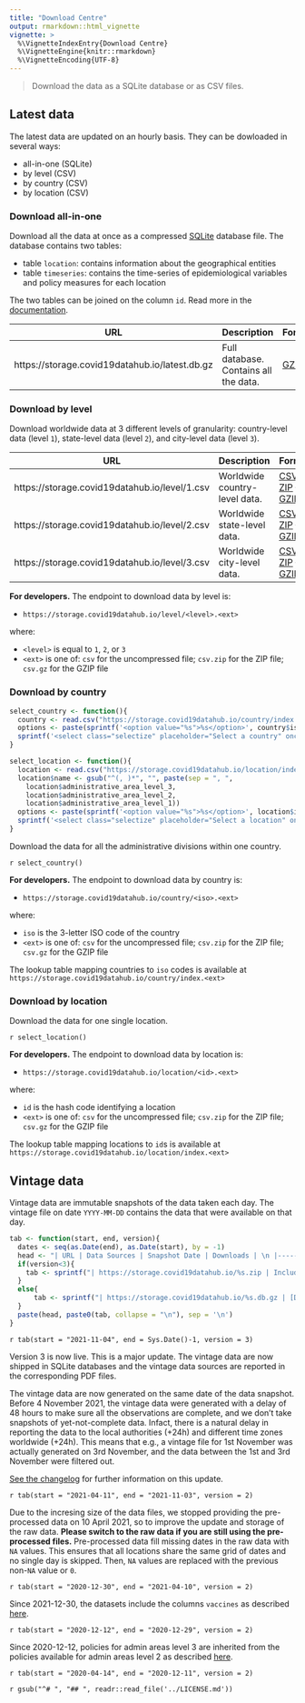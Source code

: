 ```yaml
---
title: "Download Centre"
output: rmarkdown::html_vignette
vignette: >
  %\VignetteIndexEntry{Download Centre}
  %\VignetteEngine{knitr::rmarkdown}
  %\VignetteEncoding{UTF-8}
---
```


<script type="text/javascript" src="https://cdnjs.cloudflare.com/ajax/libs/selectize.js/0.13.3/js/standalone/selectize.min.js"></script>
<link rel="stylesheet" type="text/css" href="https://cdnjs.cloudflare.com/ajax/libs/selectize.js/0.13.3/css/selectize.bootstrap4.min.css" />

> Download the data as a SQLite database or as CSV files.

## Latest data

The latest data are updated on an hourly basis. 
They can be dowloaded in several ways:

- all-in-one (SQLite)
- by level (CSV)
- by country (CSV)
- by location (CSV)

### Download all-in-one

Download all the data at once as a compressed [SQLite](https://sqlite.org/) database file. The database contains two tables:

- table `location`: contains information about the geographical entities
- table `timeseries`: contains the time-series of epidemiological variables and policy measures for each location

The two tables can be joined on the column `id`. Read more in the [documentation](/articles/docs.html).

| URL | Description | Format | Downloads |
|-------------------------------------------------------|----------------------------------------|--------------------------|------------------|
| https://storage.covid19datahub.io/latest.db.gz | Full database. Contains all the data. | [GZIP](https://storage.covid19datahub.io/latest.db.gz) | ![](https://storage.covid19datahub.io/downloads/latest.db.gz.svg) |


### Download by level

Download worldwide data at 3 different levels of granularity: country-level data (level `1`), state-level data (level `2`), and city-level data (level `3`).

| URL | Description | Format | Downloads |
|-------------------------------------------------------|----------------------------------------|--------------------------|------------------|
| https://storage.covid19datahub.io/level/1.csv | Worldwide country-level data. | [CSV](https://storage.covid19datahub.io/level/1.csv) -- [ZIP](https://storage.covid19datahub.io/level/1.csv.zip) -- [GZIP](https://storage.covid19datahub.io/level/1.csv.gz) | ![](https://storage.covid19datahub.io/downloads/level/1.svg) |
| https://storage.covid19datahub.io/level/2.csv | Worldwide state-level data. | [CSV](https://storage.covid19datahub.io/level/2.csv) -- [ZIP](https://storage.covid19datahub.io/level/2.csv.zip) -- [GZIP](https://storage.covid19datahub.io/level/2.csv.gz) | ![](https://storage.covid19datahub.io/downloads/level/2.svg) |
| https://storage.covid19datahub.io/level/3.csv | Worldwide city-level data. | [CSV](https://storage.covid19datahub.io/level/3.csv) -- [ZIP](https://storage.covid19datahub.io/level/3.csv.zip) -- [GZIP](https://storage.covid19datahub.io/level/3.csv.gz) | ![](https://storage.covid19datahub.io/downloads/level/3.svg) |


**For developers.** The endpoint to download data by level is:

- `https://storage.covid19datahub.io/level/<level>.<ext>`

where:

- `<level>` is equal to `1`, `2`, or `3`
- `<ext>` is one of: `csv` for the uncompressed file; `csv.zip` for the ZIP file; `csv.gz` for the GZIP file

### Download by country

```r
select_country <- function(){
  country <- read.csv("https://storage.covid19datahub.io/country/index.csv", fileEncoding = "UTF-8")
  options <- paste(sprintf('<option value="%s">%s</option>', country$iso_alpha_3, country$name), collapse = "\n")
  sprintf('<select class="selectize" placeholder="Select a country" onchange="downloadTable(this, \'country\')"><option disabled selected value></option>\n%s\n</select>', options)
}
```

```r
select_location <- function(){
  location <- read.csv("https://storage.covid19datahub.io/location/index.csv", fileEncoding = "UTF-8")
  location$name <- gsub("^(, )*", "", paste(sep = ", ",
    location$administrative_area_level_3,
    location$administrative_area_level_2,
    location$administrative_area_level_1))
  options <- paste(sprintf('<option value="%s">%s</option>', location$id, location$name), collapse = "\n")
  sprintf('<select class="selectize" placeholder="Select a location" onchange="downloadTable(this, \'location\')"><option disabled selected value></option>\n%s\n</select>', options)
}
```

Download the data for all the administrative divisions within one country.

`r select_country()`

<div id="download-country"></div>

**For developers.** The endpoint to download data by country is:

- `https://storage.covid19datahub.io/country/<iso>.<ext>`

where:

- `iso` is the 3-letter ISO code of the country
- `<ext>` is one of: `csv` for the uncompressed file; `csv.zip` for the ZIP file; `csv.gz` for the GZIP file

The lookup table mapping countries to `iso` codes is available at `https://storage.covid19datahub.io/country/index.<ext>`

### Download by location

Download the data for one single location.

`r select_location()`

<div id="download-location"></div>

**For developers.** The endpoint to download data by location is:

- `https://storage.covid19datahub.io/location/<id>.<ext>`

where:

- `id` is the hash code identifying a location
- `<ext>` is one of: `csv` for the uncompressed file; `csv.zip` for the ZIP file; `csv.gz` for the GZIP file

The lookup table mapping locations to `id`s is available at `https://storage.covid19datahub.io/location/index.<ext>`


## Vintage data

Vintage data are immutable snapshots of the data taken each day. The vintage file on date `YYYY-MM-DD` contains the data that were available on that day.

```r
tab <- function(start, end, version){
  dates <- seq(as.Date(end), as.Date(start), by = -1)
  head <- "| URL | Data Sources | Snapshot Date | Downloads | \n |-------------------------------------------------------|----------------------------------------|--------------------------|------------------|"
  if(version<3){
    tab <- sprintf("| https://storage.covid19datahub.io/%s.zip | Included in the zip folder | %s | <img src=\"https://storage.covid19datahub.io/downloads/%s.zip.svg\" onerror=\"this.src='https://img.shields.io/badge/downloads-0-blue'\"/> |", dates, dates, dates)    
  }
  else{
      tab <- sprintf("| https://storage.covid19datahub.io/%s.db.gz | [Download PDF](https://storage.covid19datahub.io/%s.pdf) &nbsp; &nbsp; &nbsp; &nbsp; &nbsp; &nbsp; | %s | <img src=\"https://storage.covid19datahub.io/downloads/%s.db.gz.svg\" onerror=\"this.src='https://img.shields.io/badge/downloads-0-blue'\"/> |", dates, dates, dates, dates, dates, dates, dates, dates)
  }
  paste(head, paste0(tab, collapse = "\n"), sep = '\n')
}
```

`r tab(start = "2021-11-04", end = Sys.Date()-1, version = 3)`

Version 3 is now live. This is a major update. The vintage data are now shipped in SQLite databases and the vintage data sources are reported in the corresponding PDF files. 

The vintage data are now generated on the same date of the data snapshot. Before 4 November 2021, the vintage data were generated with a delay of 48 hours to make sure all the observations are complete, and we don't take snapshots of yet-not-complete data. Infact, there is a natural delay in reporting the data to the local authorities (+24h) and different time zones worldwide (+24h). This means that e.g., a vintage file for 1st November was actually generated on 3rd November, and the data between the 1st and 3rd November were filtered out.

[See the changelog](/news/index.html) for further information on this update.

`r tab(start = "2021-04-11", end = "2021-11-03", version = 2)`

Due to the incresing size of the data files, we stopped providing the pre-processed data on 10 April 2021, so to improve the update and storage of the raw data. **Please switch to the raw data if you are still using the pre-processed files.**
Pre-processed data fill missing dates in the raw data with `NA` values. This ensures that all locations share the same grid of dates and no single day is skipped. Then, `NA` values are replaced with the previous non-`NA` value or `0`. 

`r tab(start = "2020-12-30", end = "2021-04-10", version = 2)`

Since 2021-12-30, the datasets include the columns `vaccines` as described [here](/articles/docs.html#epidemiological-variables). 

`r tab(start = "2020-12-12", end = "2020-12-29", version = 2)`

Since 2020-12-12, policies for admin areas level 3 are inherited from the policies available for admin areas level 2 as described [here](/articles/docs.html#policy-measures).

`r tab(start = "2020-04-14", end = "2020-12-11", version = 2)`

`r gsub("^# ", "## ", readr::read_file('../LICENSE.md'))`
